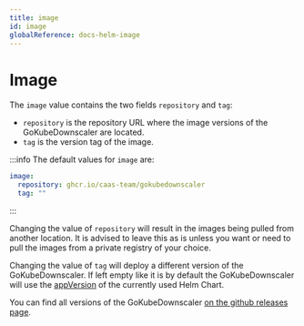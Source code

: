 ```yaml
---
title: image
id: image
globalReference: docs-helm-image
---
```


# Image

The `image` value contains the two fields `repository` and `tag`:

- `repository` is the repository URL where the image versions of the GoKubeDownscaler are located.
- `tag` is the version tag of the image.

:::info
The default values for `image` are:

```yaml
image:
  repository: ghcr.io/caas-team/gokubedownscaler
  tag: ""
```

:::

Changing the value of `repository` will result in the images being pulled from another location.
It is advised to leave this as is unless you want or need to pull the images from a private registry of your choice.

Changing the value of `tag` will deploy a different version of the GoKubeDownscaler.
If left empty like it is by default the GoKubeDownscaler will use the
[appVersion](repo:deployments/chart/Chart.yaml#L10) of the currently used Helm Chart.

You can find all versions of the GoKubeDownscaler [on the github releases page](repo/releases).
